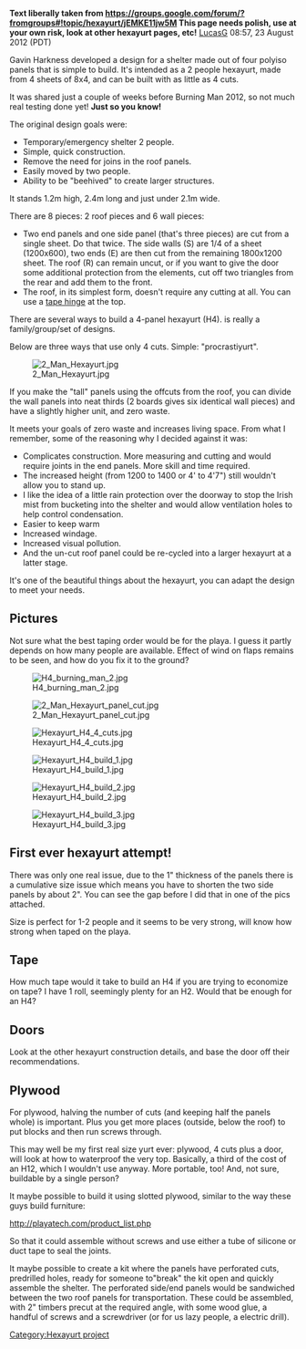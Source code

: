 [[Category:Hexayurt project]]
{{Hexayurt header}}

'''Text liberally taken from https://groups.google.com/forum/?fromgroups#!topic/hexayurt/jEMKE11jw5M This page needs polish, use at your own risk, look at other hexayurt pages, etc!''' [[User:LucasG|LucasG]] 08:57, 23 August 2012 (PDT)

Gavin Harkness developed a design for a shelter made out of four polyiso panels that is simple to build. It's intended as a 2 people hexayurt, made from 4 sheets of 8x4, and can be built with as little as 4 cuts.

It was shared just a couple of weeks before Burning Man 2012, so not much real testing done yet! '''Just so you know!'''

The original design goals were:

* Temporary/emergency shelter 2 people.
* Simple, quick construction.
* Remove the need for joins in the roof panels.
* Easily moved by two people.
* Ability to be "beehived" to create larger structures.

It stands 1.2m high, 2.4m long and just under 2.1m wide.

There are 8 pieces: 2 roof pieces and 6 wall pieces:
* Two end panels and one side panel (that's three pieces) are cut from a single sheet. Do that twice. The side walls  (S) are 1/4 of a sheet (1200x600), two ends (E) are then cut from the remaining 1800x1200 sheet.  The roof (R) can remain uncut, or if you want to give the door some additional protection from the elements, cut off two triangles from the rear and add them to the front.
* The roof, in its simplest form, doesn't require any cutting at all. You can use a [[Camp_Danger_Hexayurt_Hinge_Technique|tape hinge]] at the top.

There are several ways to build a 4-panel hexayurt (H4). is really a family/group/set of designs.

Below are three ways that use only 4 cuts. Simple: "procrastiyurt".

[[Image:2_Man_Hexayurt.jpg|thumb]]

If you make the "tall" panels using the offcuts from the roof, you can divide the wall panels into neat thirds (2 boards gives six identical wall pieces) and have a slightly higher unit, and zero waste.

It meets your goals of zero waste and increases living space.  From what I remember, some of the reasoning why I decided against it was:

* Complicates construction.  More measuring and cutting and would require joints in the end panels. More skill and time required.
* The increased height (from 1200 to 1400 or 4' to 4'7") still wouldn't allow you to stand up.
* I like the idea of a little rain protection over the doorway to stop the Irish mist from bucketing into the shelter and would allow ventilation holes to help control condensation.
* Easier to keep warm
* Increased windage.
* Increased visual pollution.
* And the un-cut roof panel could be re-cycled into a larger hexayurt at a latter stage.

It's one of the beautiful things about the hexayurt, you can adapt the design to meet your needs.

== Pictures ==

Not sure what the best taping order would be for the playa. I guess it partly depends on how many people are available. Effect of wind on flaps remains to be seen, and how do you fix it to the ground?

[[Image:H4_burning_man_2.jpg|thumb]]

[[Image:2 Man Hexayurt panel cut.jpg|thumb]]

[[Image:Hexayurt_H4_4_cuts.jpg|thumb]]

[[Image:Hexayurt_H4_build_1.jpg|thumb]]

[[Image:Hexayurt_H4_build_2.jpg|thumb]]

[[Image:Hexayurt_H4_build_3.jpg|thumb]]

== First ever hexayurt attempt! ==

There was only one real issue, due to the 1" thickness of the panels there is a cumulative size issue which means you have to shorten the two side panels by about 2". You can see the gap before I did that in one of the pics attached.

Size is perfect for 1-2 people and it seems to be very strong, will know how strong when taped on the playa.

== Tape ==

How much tape would it take to build an H4 if you are trying to economize on tape? I have 1 roll, seemingly plenty for an H2. Would that be enough for an H4?

== Doors ==

Look at the other hexayurt construction details, and base the door off their recommendations.

== Plywood ==

For plywood, halving the number of cuts (and keeping half the panels whole) is important. Plus you get more places (outside, below the roof) to put blocks and then run screws through.

This may well be my first real size yurt ever: plywood, 4 cuts plus a door, will look at how to waterproof the very top. Basically, a third of the cost of an H12, which I wouldn't use anyway. More portable, too! And, not sure, buildable by a single person?

It maybe possible to build it using slotted plywood, similar to the way these guys build furniture:

http://playatech.com/product_list.php

So that it could assemble without screws and use either a tube of silicone or duct tape to seal the joints.

It maybe possible to create a kit where the panels have perforated cuts, predrilled holes, ready for someone to"break" the kit open and quickly assemble the shelter.  The perforated side/end panels would be sandwiched between the two roof panels for transportation.  These could be assembled, with 2" timbers precut at the required angle, with some wood glue, a handful of screws and a screwdriver (or for us lazy people, a electric drill).